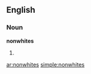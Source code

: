 ==English==

===Noun===
'''nonwhites'''

# {{plural of|[[nonwhite]]}}

[[ar:nonwhites]]
[[simple:nonwhites]]